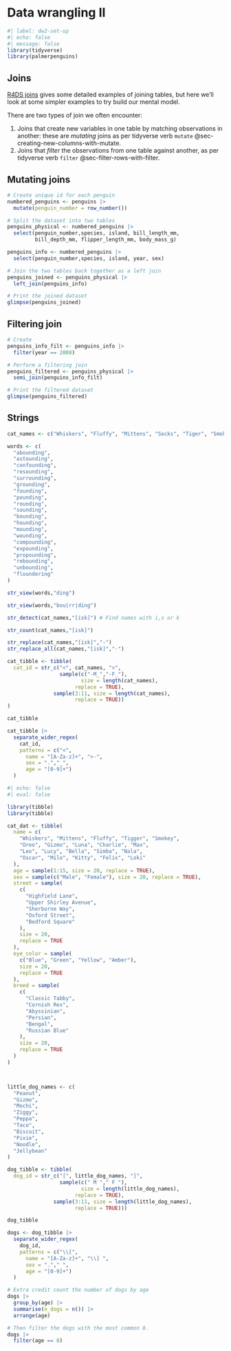 # Data wrangling II {#sec-data-wrangling-ii}

```r
#| label: dw2-set-up
#| echo: false
#| message: false
library(tidyverse)
library(palmerpenguins)
```

## Joins

[R4DS joins](https://r4ds.hadley.nz/joins) gives some detailed examples of joining tables, but here we'll look at some simpler examples to try build our mental model.

There are two types of join we often encounter:

1.  Joins that create new variables in one table by matching observations in another: these are *mutating* joins as per tidyverse verb `mutate` @sec-creating-new-columns-with-mutate.
2.  Joins that *filter* the observations from one table against another, as per tidyverse verb `filter` @sec-filter-rows-with-filter.

## Mutating joins

```r
# Create unique id for each penguin
numbered_penguins <- penguins |> 
  mutate(penguin_number = row_number())

# Split the dataset into two tables
penguins_physical <- numbered_penguins |>
  select(penguin_number,species, island, bill_length_mm, 
         bill_depth_mm, flipper_length_mm, body_mass_g)

penguins_info <- numbered_penguins |>
  select(penguin_number,species, island, year, sex)
```

```r
# Join the two tables back together as a left join
penguins_joined <- penguins_physical |>
  left_join(penguins_info)

# Print the joined dataset
glimpse(penguins_joined)
```

## Filtering join

```r
# Create 
penguins_info_filt <- penguins_info |>
  filter(year == 2008)

# Perform a filtering join
penguins_filtered <- penguins_physical |>
  semi_join(penguins_info_filt)

# Print the filtered dataset
glimpse(penguins_filtered)
```

## Strings

```r
cat_names <- c("Whiskers", "Fluffy", "Mittens", "Socks", "Tiger", "Smokey", "Gizmo", "Oreo", "Luna", "Oliver", "Leo", "Milo", "Charlie", "Simba", "Nala", "Felix", "Garfield", "Tigger", "Chloe", "Bella")

words <- c(
  "abounding",
  "astounding",
  "confounding",
  "resounding",
  "surrounding",
  "grounding",
  "founding",
  "pounding",
  "rounding",
  "sounding",
  "bounding",
  "hounding",
  "mounding",
  "wounding",
  "compounding",
  "expounding",
  "propounding",
  "rebounding",
  "unbounding",
  "floundering"
)

str_view(words,"ding")

str_view(words,"bou|rr|ding")

str_detect(cat_names,"[isk]") # Find names with i,s or k

str_count(cat_names,"[isk]")

str_replace(cat_names,"[isk]","-")
str_replace_all(cat_names,"[isk]","-")
```

```r
cat_tibble <- tibble(
  cat_id = str_c("<", cat_names, ">",
                 sample(c("-M_","-F_"), 
                        size = length(cat_names), 
                      replace = TRUE),  
               sample(3:11, size = length(cat_names), 
                      replace = TRUE))
)

cat_tibble

cat_tibble |> 
  separate_wider_regex(
    cat_id,
    patterns = c("<", 
      name = "[A-Za-z]+", ">-", 
      sex = ".","_",
      age = "[0-9]+")
  )
```

```r
#| echo: false
#| eval: false

library(tibble)
library(tibble)

cat_dat <- tibble(
  name = c(
    "Whiskers", "Mittens", "Fluffy", "Tigger", "Smokey",
    "Oreo", "Gizmo", "Luna", "Charlie", "Max",
    "Leo", "Lucy", "Bella", "Simba", "Nala",
    "Oscar", "Milo", "Kitty", "Felix", "Loki"
  ),
  age = sample(1:15, size = 20, replace = TRUE),
  sex = sample(c("Male", "Female"), size = 20, replace = TRUE),
  street = sample(
    c(
      "Highfield Lane",
      "Upper Shirley Avenue",
      "Sherborne Way",
      "Oxford Street",
      "Bedford Square"
    ),
    size = 20,
    replace = TRUE
  ),
  eye_color = sample(
    c("Blue", "Green", "Yellow", "Amber"),
    size = 20,
    replace = TRUE
  ),
  breed = sample(
    c(
      "Classic Tabby",
      "Cornish Rex",
      "Abyssinian",
      "Persian",
      "Bengal",
      "Russian Blue"
    ),
    size = 20,
    replace = TRUE
  )
)



little_dog_names <- c(
  "Peanut",
  "Gizmo",
  "Mochi",
  "Ziggy",
  "Peppa",
  "Taco",
  "Biscuit",
  "Pixie",
  "Noodle",
  "Jellybean"
)

dog_tibble <- tibble(
  dog_id = str_c("[", little_dog_names, "]",
                 sample(c(" M "," F "), 
                        size = length(little_dog_names), 
                      replace = TRUE),  
               sample(3:11, size = length(little_dog_names), 
                      replace = TRUE)))

dog_tibble

dogs <- dog_tibble |> 
  separate_wider_regex(
    dog_id,
    patterns = c("\\[", 
      name = "[A-Za-z]+", "\\] ", 
      sex = "."," ",
      age = "[0-9]+")
  )

# Extra credit count the number of dogs by age
dogs |> 
  group_by(age) |> 
  summarise(n_dogs = n()) |> 
  arrange(age)

# Then filter the dogs with the most common 8.
dogs |> 
  filter(age == 8)
```
